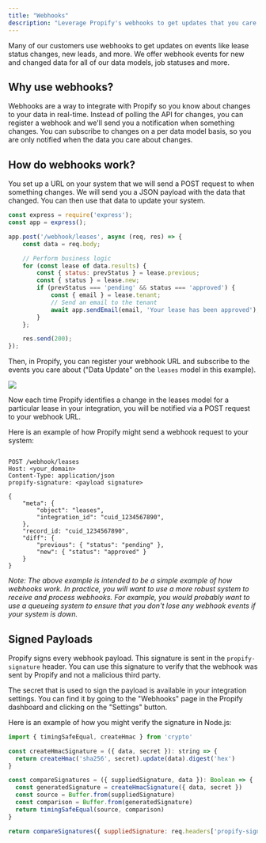 ```yaml
---
title: "Webhooks"
description: "Leverage Propify's webhooks to get updates that you care about."
---
```


Many of our customers use webhooks to get updates on events like lease status changes, new leads, and more. We offer webhook events for new and changed data for all of our data models, job statuses and more.

## Why use webhooks?

Webhooks are a way to integrate with Propify so you know about changes to your data in real-time. Instead of polling the API for changes, you can register a webhook and we'll send you a notification when something changes. You can subscribe to changes on a per data model basis, so you are only notified when the data you care about changes.

## How do webhooks work?

You set up a URL on your system that we will send a POST request to when something changes. We will send you a JSON payload with the data that changed. You can then use that data to update your system.

```javascript Example route (in YOUR system) to receive webhook
const express = require('express');
const app = express();

app.post('/webhook/leases', async (req, res) => {
    const data = req.body;

    // Perform business logic
    for (const lease of data.results) {
        const { status: prevStatus } = lease.previous;
        const { status } = lease.new;
        if (prevStatus === 'pending' && status === 'approved') {
            const { email } = lease.tenant;
            // Send an email to the tenant
            await app.sendEmail(email, 'Your lease has been approved');
        }
    };

    res.send(200);
});
```

Then, in Propify, you can register your webhook URL and subscribe to the events you care about ("Data Update" on the `leases` model in this example).

<Frame>
    <img src="/images/webhook-lease-setup.png" />
</Frame>

Now each time Propify identifies a change in the leases model for a particular lease in your integration, you will be notified via a POST request to your webhook URL.

Here is an example of how Propify might send a webhook request to your system:
```Example webhook sent from Propify

POST /webhook/leases
Host: <your_domain>
Content-Type: application/json
propify-signature: <payload signature>

{
    "meta": {
        "object": "leases",
        "integration_id": "cuid_1234567890",
    },
    "record_id: "cuid_1234567890",
    "diff": {
        "previous": { "status": "pending" },
        "new": { "status": "approved" }
    }
}
```

_Note: The above example is intended to be a simple example of how webhooks work. In practice, you will want to use a more robust system to receive and process webhooks. For example, you would probably want to use a queueing system to ensure that you don't lose any webhook events if your system is down._

## Signed Payloads

Propify signs every webhook payload. This signature is sent in the `propify-signature` header. You can use this signature to verify that the webhook was sent by Propify and not a malicious third party.

The secret that is used to sign the payload is available in your integration settings. You can find it by going to the "Webhooks" page in the Propify dashboard and clicking on the "Settings" button.

Here is an example of how you might verify the signature in Node.js:
```javascript Example signature verification
import { timingSafeEqual, createHmac } from 'crypto'

const createHmacSignature = ({ data, secret }): string => {
  return createHmac('sha256', secret).update(data).digest('hex')
}

const compareSignatures = ({ suppliedSignature, data }): Boolean => {
  const generatedSignature = createHmacSignature({ data, secret })
  const source = Buffer.from(suppliedSignature)
  const comparison = Buffer.from(generatedSignature)
  return timingSafeEqual(source, comparison)
}

return compareSignatures({ suppliedSignature: req.headers['propify-signature'], data: req.body })
```